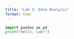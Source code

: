 ```yaml
---
title: "Lab 1: Data Analysis"
format: html
---
```


```python
import pandas as pd
print("Hello, Lab!")
```

